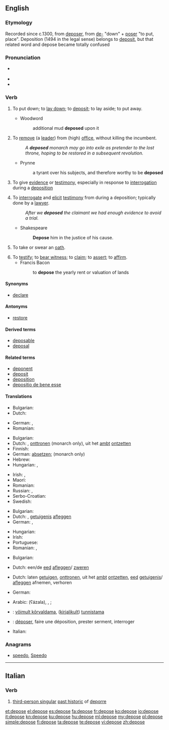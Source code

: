 {{also|dépose|déposé}}
==English==

===Etymology===
Recorded since c.1300, from {{etyl|fro|en}} [[deposer]], from [[de-]] "down" + [[poser]] "to put, place". Deposition (1494 in the legal sense) belongs to [[deposit]], but that related word and depose became totally confused

===Pronunciation===
* {{a|UK}} {{IPA|/dɪˈpəʊz/|lang=en}}
* {{audio|en-us-depose.ogg|Audio (US)|lang=en}}
* {{rhymes|əʊz|lang=en}}

===Verb===
{{en-verb|depos}}

# {{label|en|literally|transitive}} To put down; to [[lay down]]; to [[deposit]]; to lay aside; to put away.
#* Woodword
#*: additional mud '''deposed''' upon it <!--presumably this is a use of the passive-->
# {{label|en|transitive}} To [[remove]] (a [[lead]]er) from (high) [[office]], without killing the incumbent.
#: ''A '''deposed''' monarch may go into exile as pretender to the lost throne, hoping to be restored in a subsequent revolution.''
#* Prynne
#*: a tyrant over his subjects, and therefore worthy to be '''deposed'''
# {{label|en|legal|intransitive}} To give [[evidence]] or [[testimony]], especially in response to [[interrogation]] during a [[deposition]]
# {{label|en|legal|transitive}} To [[interrogate]] and [[elicit]] [[testimony]] from during a deposition; typically done by a [[lawyer]].
#: ''After we '''deposed''' the claimant we had enough evidence to avoid a trial.''
#* Shakespeare
#*: '''Depose''' him in the justice of his cause.
# {{label|en|intransitive}} To take or swear an [[oath]].
# To [[testify]]; to [[bear witness]]; to [[claim]]; to [[assert]]; to [[affirm]].
#* Francis Bacon
#*: to '''depose''' the yearly rent or valuation of lands

====Synonyms====
* [[declare]]

====Antonyms====
* [[restore]]

====Derived terms====
* [[deposable]]
* [[deposal]]

====Related terms====
* [[deponent]]
* [[deposit]]
* [[deposition]]
* [[depositio de bene esse]]

====Translations====
{{trans-top|to put - or lay something down}}
* Bulgarian: {{t|bg|депонирам}}
* Dutch: {{t+|nl|neerleggen}}
{{trans-mid}}
* German: {{t|de|niederlegen}}, {{t+|de|deponieren}}
* Romanian: {{t+|ro|depune}}
{{trans-bottom}}

{{trans-top|to remove (a leader) from office}}
* Bulgarian: {{t+|bg|детронирам}}
* Dutch: {{t+|nl|afzetten}}, [[onttronen]] (monarch only), uit het [[ambt]] [[ontzetten]]
* Finnish: {{t|fi|suistaa vallasta}}
* German: [[absetzen]]; {{t+|de|entthronen}} (monarch only)
* Hebrew: {{t+|he|הדיח|m|tr=hediyakh}}
* Hungarian: {{t+|hu|eltávolít}}, {{t+|hu|letesz}}
{{trans-mid}}
* Irish: {{t|ga|(Ceannaire) do briseadh amach}}, {{t|ga|aithríoghadh}} {{qualifier|monarch only}}
* Maori: {{t|mi|whakataka}}
* Romanian: {{t+|ro|detronare|f}}
* Russian: {{t+|ru|низлага́ть|impf}}, {{t+|ru|низложи́ть|pf}}
* Serbo-Croatian: {{t+|sh|svrgnuti}}
* Swedish: {{t+|sv|avsätta}}
{{trans-bottom}}

{{trans-top|to give evidence or testimony}}
* Bulgarian: {{t|bg|давам показания}}
* Dutch: {{t+|nl|getuigen}}, [[getuigenis]] [[afleggen]]
* German: {{t+|de|unter}} {{t+|de|Eid|m}} {{t+|de|aussagen}}, {{t|de|bezeugen}}
{{trans-mid}}
* Hungarian: {{t+|hu|tanúsít}}
* Irish: {{t|ga|fianaise a thabhairt}}
* Portuguese: {{t+|pt|depor}}
* Romanian: {{t+|ro|mărturisi}}, {{t|ro|a depune mărturie}}
{{trans-bottom}}

{{trans-top|to take an oath}}
* Bulgarian: {{t|bg|давам клетва}}
{{trans-mid}}
* Dutch: een/de [[eed]] [[afleggen]]/ [[zweren]]
{{trans-bottom}}

{{trans-top|to interrogate and elicit testimony}}
* Dutch: laten [[getuigen]], [[onttronen]], uit het [[ambt]] [[ontzetten]], [[eed]] [[getuigenis]]/ [[afleggen]] afnemen, verhoren
{{trans-mid}}
* German: {{t+|de|verhören}}
{{trans-bottom}}

{{checktrans-top}}
* Arabic: {{l|ar|عزل}} (ʕázala), {{t-check|ar|خَلَعَ}}, {{t+check|ar|قال|alt=أَقَالَ}}; {{t-check|ar|[[شَهِدَ]] [[أَمَامَ]] [[مَحْكَمَة]]}}
* {{ttbc|et}}: [[võimult kõrvaldama]], ([[kirjalikult]]) [[tunnistama]]
* {{ttbc|fr}}: [[déposer]], faire une déposition, prester serment, interroger
* Italian: {{t-check|it|deporre}}
{{trans-bottom}}

===Anagrams===
* [[speedo#English|speedo]], [[Speedo#English|Speedo]]

----

==Italian==

===Verb===
{{head|it|verb forms}}

# [[third-person singular]] [[past historic]] of [[deporre]]

[[et:depose]]
[[el:depose]]
[[es:depose]]
[[fa:depose]]
[[fr:depose]]
[[ko:depose]]
[[io:depose]]
[[it:depose]]
[[kn:depose]]
[[ku:depose]]
[[hu:depose]]
[[ml:depose]]
[[my:depose]]
[[pl:depose]]
[[simple:depose]]
[[fi:depose]]
[[ta:depose]]
[[te:depose]]
[[vi:depose]]
[[zh:depose]]